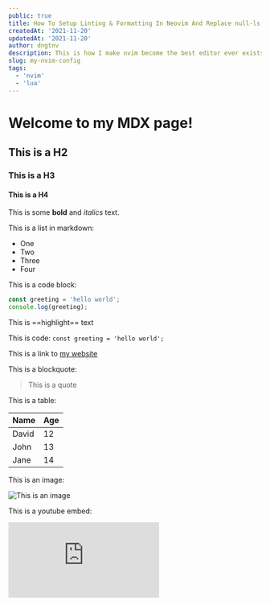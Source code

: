 ```yaml
---
public: true
title: How To Setup Linting & Formatting In Neovim And Replace null-ls my-nvim-config
createdAt: '2021-11-20'
updatedAt: '2021-11-20'
author: dngtnv
description: This is how I make nvim become the best editor ever exists.
slug: my-nvim-config
tags:
  - 'nvim'
  - 'lua'
---
```


# Welcome to my MDX page!

## This is a H2

### This is a H3

#### This is a H4
 
This is some **bold** and _italics_ text.
 
This is a list in markdown:
 
- One
- Two
- Three
- Four

This is a code block:

```js
const greeting = 'hello world';
console.log(greeting);
```

This is ==highlight== text

This is code: `const greeting = 'hello world';`

This is a link to [my website](https://dngtnv.com)

This is a blockquote:

> This is a quote

This is a table:

| Name  | Age |
| ----- | --- |
| David | 12  |
| John  | 13  |
| Jane  | 14  |

This is an image:

![This is an image](https://source.unsplash.com/random/400x200)

This is a youtube embed:

<iframe src="https://www.youtube.com/embed/5qap5aO4i9A" frameBorder="0" allow="accelerometer; autoplay; clipboard-write; encrypted-media; gyroscope; picture-in-picture" allowFullScreen></iframe>
